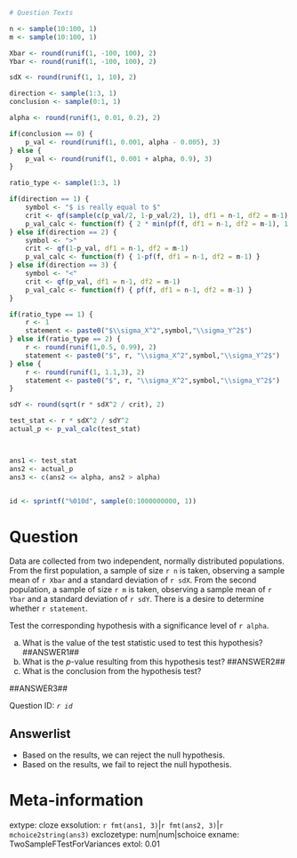 ```r

# Question Texts 

n <- sample(10:100, 1)
m <- sample(10:100, 1)

Xbar <- round(runif(1, -100, 100), 2)
Ybar <- round(runif(1, -100, 100), 2)

sdX <- round(runif(1, 1, 10), 2)

direction <- sample(1:3, 1)
conclusion <- sample(0:1, 1)

alpha <- round(runif(1, 0.01, 0.2), 2)

if(conclusion == 0) {
    p_val <- round(runif(1, 0.001, alpha - 0.005), 3)
} else {
    p_val <- round(runif(1, 0.001 + alpha, 0.9), 3)
}

ratio_type <- sample(1:3, 1)

if(direction == 1) {
    symbol <- "$ is really equal to $"
    crit <- qf(sample(c(p_val/2, 1-p_val/2), 1), df1 = n-1, df2 = m-1)
    p_val_calc <- function(f) { 2 * min(pf(f, df1 = n-1, df2 = m-1), 1 - pf(f, df1 = n-1, df2 = m-1)) }
} else if(direction == 2) {
    symbol <- ">"
    crit <- qf(1-p_val, df1 = n-1, df2 = m-1)
    p_val_calc <- function(f) { 1-pf(f, df1 = n-1, df2 = m-1) }
} else if(direction == 3) {
    symbol <- "<"
    crit <- qf(p_val, df1 = n-1, df2 = m-1)
    p_val_calc <- function(f) { pf(f, df1 = n-1, df2 = m-1) }
}

if(ratio_type == 1) {
    r <- 1
    statement <- paste0("$\\sigma_X^2",symbol,"\\sigma_Y^2$")
} else if(ratio_type == 2) { 
    r <- round(runif(1,0.5, 0.99), 2)
    statement <- paste0("$", r, "\\sigma_X^2",symbol,"\\sigma_Y^2$")
} else {
    r <- round(runif(1, 1.1,3), 2)
    statement <- paste0("$", r, "\\sigma_X^2",symbol,"\\sigma_Y^2$")
}

sdY <- round(sqrt(r * sdX^2 / crit), 2)

test_stat <- r * sdX^2 / sdY^2
actual_p <- p_val_calc(test_stat)



ans1 <- test_stat
ans2 <- actual_p
ans3 <- c(ans2 <= alpha, ans2 > alpha)


id <- sprintf("%010d", sample(0:1000000000, 1))

```

Question
========

Data are collected from two independent, normally distributed populations. From the first population, a sample of size `r n` is taken, observing a sample mean of `r Xbar` and a standard deviation of `r sdX`. From the second population, a sample of size `r m` is taken, observing a sample mean of `r Ybar` and a standard deviation of `r sdY`. There is a desire to determine whether `r statement`. 

Test the corresponding hypothesis with a significance level of `r alpha`.

a. What is the value of the test statistic used to test this hypothesis? ##ANSWER1##
b. What is the $p$-value resulting from this hypothesis test? ##ANSWER2##
d. What is the conclusion from the hypothesis test?

##ANSWER3##

Question ID: *`r id`*

Answerlist
------------
* Based on the results, we can reject the null hypothesis.
* Based on the results, we fail to reject the null hypothesis. 



Meta-information
================
extype: cloze
exsolution: `r fmt(ans1, 3)`|`r fmt(ans2, 3)`|`r mchoice2string(ans3)`
exclozetype: num|num|schoice
exname: TwoSampleFTestForVariances
extol: 0.01